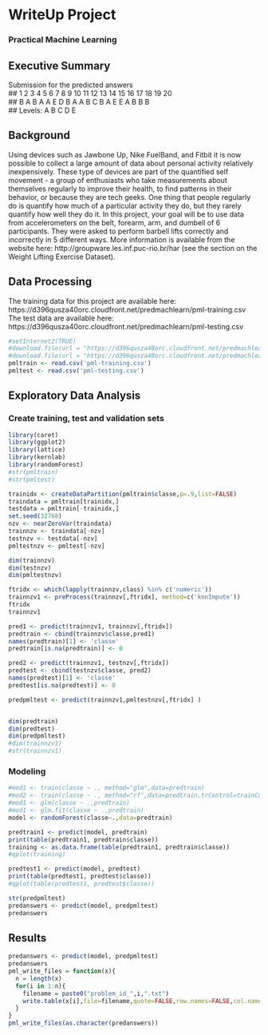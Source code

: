 #  WriteUp Project  
### Practical Machine Learning  

## Executive Summary
Submission for the predicted answers  
##  1  2  3  4  5  6  7  8  9 10 11 12 13 14 15 16 17 18 19 20   
##  B  A  B  A  A  E  D  B  A  A  B  C  B  A  E  E  A  B  B  B   
## Levels: A B C D E  

## Background
Using devices such as Jawbone Up, Nike FuelBand, and Fitbit it is now possible to collect a large amount of data about personal activity relatively inexpensively. These type of devices are part of the quantified self movement - a group of enthusiasts who take measurements about themselves regularly to improve their health, to find patterns in their behavior, or because they are tech geeks. One thing that people regularly do is quantify how much of a particular activity they do, but they rarely quantify how well they do it. In this project, your goal will be to use data from accelerometers on the belt, forearm, arm, and dumbell of 6 participants. They were asked to perform barbell lifts correctly and incorrectly in 5 different ways. More information is available from the website here: http://groupware.les.inf.puc-rio.br/har (see the section on the Weight Lifting Exercise Dataset). 

## Data Processing
The training data for this project are available here:  
https://d396qusza40orc.cloudfront.net/predmachlearn/pml-training.csv  
The test data are available here:  
https://d396qusza40orc.cloudfront.net/predmachlearn/pml-testing.csv  

```r
#setInternet2(TRUE)
#download.file(url = "https://d396qusza40orc.cloudfront.net/predmachlearn/pml-training.csv", destfile = "pml-training.csv")
#download.file(url = "https://d396qusza40orc.cloudfront.net/predmachlearn/pml-testing.csv", destfile = "pml-testing.csv")
pmltrain <- read.csv('pml-training.csv')
pmltest <- read.csv('pml-testing.csv')
```

## Exploratory Data Analysis

### Create training, test and validation sets
```r
library(caret)
library(ggplot2)
library(lattice)
library(kernlab)
library(randomForest)
#str(pmltrain)
#str(pmltest)

trainidx <- createDataPartition(pmltrain$classe,p=.9,list=FALSE)
traindata = pmltrain[trainidx,]
testdata = pmltrain[-trainidx,]
set.seed(32768)
nzv <- nearZeroVar(traindata)
trainnzv <- traindata[-nzv]
testnzv <- testdata[-nzv]
pmltestnzv <- pmltest[-nzv]

dim(trainnzv)
dim(testnzv)
dim(pmltestnzv)

ftridx <- which(lapply(trainnzv,class) %in% c('numeric'))
trainnzv1 <- preProcess(trainnzv[,ftridx], method=c('knnImpute'))
ftridx
trainnzv1

pred1 <- predict(trainnzv1, trainnzv[,ftridx])
predtrain <- cbind(trainnzv$classe,pred1)
names(predtrain)[1] <- 'classe'
predtrain[is.na(predtrain)] <- 0

pred2 <- predict(trainnzv1, testnzv[,ftridx])
predtest <- cbind(testnzv$classe, pred2)
names(predtest)[1] <- 'classe'
predtest[is.na(predtest)] <- 0

predpmltest <- predict(trainnzv1,pmltestnzv[,ftridx] )


dim(predtrain)
dim(predtest)
dim(predpmltest)
#dim(trainnzv1)
#str(trainnzv1)
```
### Modeling
```r
#mod1 <- train(classe ~ ., method="glm",data=predtrain)
#mod2 <- train(classe ~ ., method="rf",data=predtrain,trControl=trainControl(method="cv"),number=3)
#mod1 <- glm(classe ~ .,predtrain)
#mod1 <- glm.fit(classe ~ .,predtrain)
model <- randomForest(classe~.,data=predtrain)

predtrain1 <- predict(model, predtrain) 
print(table(predtrain1, predtrain$classe))
training <- as.data.frame(table(predtrain1, predtrain$classe))
#qplot(training)

predtest1 <- predict(model, predtest) 
print(table(predtest1, predtest$classe))
#qplot(table(predtest1, predtest$classe))

str(predpmltest)
predanswers <- predict(model, predpmltest) 
predanswers

```

## Results
```r

predanswers <- predict(model, predpmltest) 
predanswers
pml_write_files = function(x){
  n = length(x)
  for(i in 1:n){
    filename = paste0("problem_id_",i,".txt")
    write.table(x[i],file=filename,quote=FALSE,row.names=FALSE,col.names=FALSE)
  }
}
pml_write_files(as.character(predanswers))

```





